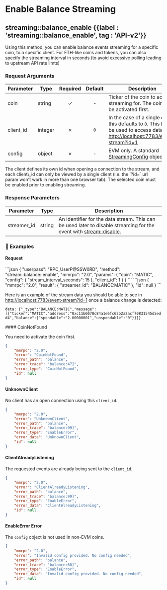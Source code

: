 
# Enable Balance Streaming

## streaming::balance\_enable {{label : 'streaming::balance_enable', tag : 'API-v2'}}

Using this method, you can enable balance events streaming for a specific coin, to a specific client. For ETH-like coins and tokens, you can also specify the streaming interval in seconds (to avoid excessive polling leading to upstream API rate limts)

### Request Arguments

| Parameter  | Type    | Required | Default | Description                                                                                                                                                                     |
| ---------- | ------- | :------: | :-----: | ------------------------------------------------------------------------------------------------------------------------------------------------------------------------------- |
| coin       | string  |     ✓    |    -    | Ticker of the coin to activate streaming for. The coin must be activated first.                                                                                                 |
| client\_id | integer |     ✗    |   `0`   | In the case of a single client, this defaults to `0`. This ID can be used to access data via [http://localhost:7783/event-stream?id=1](http://localhost:7783/event-stream?id=1) |
| config     | object  |     ✗    |    -    | EVM only. A standard [StreamingConfig](/komodo-defi-framework/api/common_structures/#streaming-config) object.                                                                  |

<Note>
  The client defines its own id when opening a connection to the stream, and each client\_id can only be viewed by a single client (i.e. the `?id=` url param won't work in more than one browser tab).
  The selected coin must be enabled prior to enabling streaming.
</Note>

### Response Parameters

| Parameter    | Type   | Description                                                                                                                                                             |
| ------------ | ------ | ----------------------------------------------------------------------------------------------------------------------------------------------------------------------- |
| streamer\_id | string | An identifier for the data stream. This can be used later to disable streaming for the event with [stream::disable](/komodo-defi-framework/api/v20/streaming/disable/). |

### 📌 Examples

#### Request

<CodeGroup title="Balance Enable" tag="POST" label="balance_enable" mm2MethodDecorate="true">
  ```json
  {
    "userpass": "RPC_UserP@SSW0RD",
    "method": "stream::balance::enable",
    "mmrpc": "2.0",
    "params": {
      "coin": "MATIC",
      "config": {
        "stream_interval_seconds": 15
      },
      "client_id": 1
    }
  }
  ```
</CodeGroup>

<CollapsibleSection expandedText="Hide Balance Enable Response" collapsedText="Show Balance Enable Response">
  ```json
  {
      "mmrpc": "2.0",
      "result": {
          "streamer_id": "BALANCE:MATIC"
      },
      "id": null
  }
  ```
</CollapsibleSection>

Here is an example of the stream data you should be able to see in [http://localhost:7783/event-stream?id=1](http://localhost:7783/event-stream?id=1) once a balance change is detected:

`data: {"_type":"BALANCE:MATIC","message":[{"ticker":"MATIC","address":"0xc11b6070c84a1e6fc62b2a2acf70831545d5edd4","balance":{"spendable":"2.00000001","unspendable":"0"}}]}`

<CollapsibleSection expandedText="Hide Errors" collapsedText="Show Errors">
  #### CoinNotFound

  You need to activate the coin first.

  ```json
  {
      "mmrpc": "2.0",
      "error": "CoinNotFound",
      "error_path": "balance",
      "error_trace": "balance:47]",
      "error_type": "CoinNotFound",
      "id": null
  }
  ```

  #### UnknownClient

  No client has an open connection using this `client_id`.

  ```json
  {
      "mmrpc": "2.0",
      "error": "UnknownClient",
      "error_path": "balance",
      "error_trace": "balance:99]",
      "error_type": "EnableError",
      "error_data": "UnknownClient",
      "id": null
  }
  ```

  #### ClientAlreadyListening

  The requested events are already being sent to the `client_id`.

  ```json
  {
      "mmrpc": "2.0",
      "error": "ClientAlreadyListening",
      "error_path": "balance",
      "error_trace": "balance:99]",
      "error_type": "EnableError",
      "error_data": "ClientAlreadyListening",
      "id": null
  } 
  ```

  #### EnableError Error

  The `config` object is not used in non-EVM coins.

  ```json
  {
      "mmrpc": "2.0",
      "error": "Invalid config provided. No config needed",
      "error_path": "balance",
      "error_trace": "balance:60]",
      "error_type": "EnableError",
      "error_data": "Invalid config provided. No config needed",
      "id": null
  }
  ```
</CollapsibleSection>

